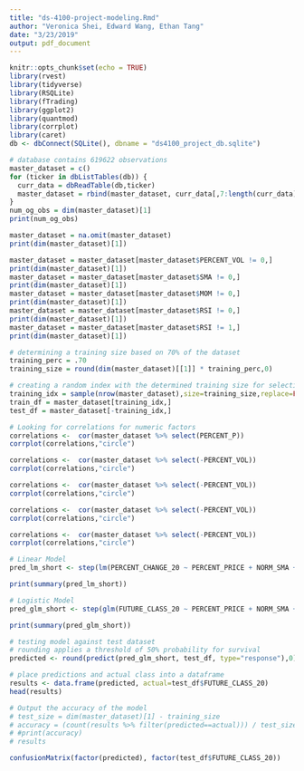 ```yaml
---
title: "ds-4100-project-modeling.Rmd"
author: "Veronica Shei, Edward Wang, Ethan Tang"
date: "3/23/2019"
output: pdf_document
---
```


```r
knitr::opts_chunk$set(echo = TRUE)
library(rvest)
library(tidyverse)
library(RSQLite)
library(fTrading)
library(ggplot2)
library(quantmod)
library(corrplot)
library(caret)
db <- dbConnect(SQLite(), dbname = "ds4100_project_db.sqlite")
```

```r
# database contains 619622 observations
master_dataset = c()
for (ticker in dbListTables(db)) {
  curr_data = dbReadTable(db,ticker)
  master_dataset = rbind(master_dataset, curr_data[,7:length(curr_data)])
}
num_og_obs = dim(master_dataset)[1]
print(num_og_obs)
```

```r
master_dataset = na.omit(master_dataset)
print(dim(master_dataset)[1])
```

```r
master_dataset = master_dataset[master_dataset$PERCENT_VOL != 0,]
print(dim(master_dataset)[1])
master_dataset = master_dataset[master_dataset$SMA != 0,]
print(dim(master_dataset)[1])
master_dataset = master_dataset[master_dataset$MOM != 0,]
print(dim(master_dataset)[1])
master_dataset = master_dataset[master_dataset$RSI != 0,]
print(dim(master_dataset)[1])
master_dataset = master_dataset[master_dataset$RSI != 1,]
print(dim(master_dataset)[1])
```

```r
# determining a training size based on 70% of the dataset
training_perc = .70
training_size = round(dim(master_dataset)[[1]] * training_perc,0)

# creating a random index with the determined training size for selecting the training/testing set
training_idx = sample(nrow(master_dataset),size=training_size,replace=FALSE)
train_df = master_dataset[training_idx,]
test_df = master_dataset[-training_idx,]
```

```r
# Looking for correlations for numeric factors
correlations <-  cor(master_dataset %>% select(PERCENT_P))
corrplot(correlations,"circle")

correlations <-  cor(master_dataset %>% select(-PERCENT_VOL))
corrplot(correlations,"circle")

correlations <-  cor(master_dataset %>% select(-PERCENT_VOL))
corrplot(correlations,"circle")

correlations <-  cor(master_dataset %>% select(-PERCENT_VOL))
corrplot(correlations,"circle")

correlations <-  cor(master_dataset %>% select(-PERCENT_VOL))
corrplot(correlations,"circle")
```

```r
# Linear Model
pred_lm_short <- step(lm(PERCENT_CHANGE_20 ~ PERCENT_PRICE + NORM_SMA + NORM_EWMA + MOM + MACD + STOCH.K + STOCH.D + RSI + VOR, train_df), direction = "both")

print(summary(pred_lm_short))
```

```r
# Logistic Model
pred_glm_short <- step(glm(FUTURE_CLASS_20 ~ PERCENT_PRICE + NORM_SMA + NORM_EWMA + MOM + MACD + STOCH.K + STOCH.D + RSI + VOR, train_df, family=binomial), direction = "both")

print(summary(pred_glm_short))
```

```r
# testing model against test dataset
# rounding applies a threshold of 50% probability for survival
predicted <- round(predict(pred_glm_short, test_df, type="response"),0)

# place predictions and actual class into a dataframe
results <- data.frame(predicted, actual=test_df$FUTURE_CLASS_20)
head(results)

# Output the accuracy of the model
# test_size = dim(master_dataset)[1] - training_size
# accuracy = (count(results %>% filter(predicted==actual))) / test_size
# #print(accuracy)
# results

confusionMatrix(factor(predicted), factor(test_df$FUTURE_CLASS_20))
```

